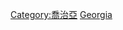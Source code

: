 {{catmore}}
{{Commonscat|Transport in Georgia}}

[[Category:喬治亞|Category:喬治亞]]
[[Category:欧洲各国交通‎|Georgia]]